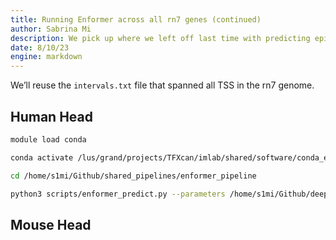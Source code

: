 ```yaml
---
title: Running Enformer across all rn7 genes (continued)
author: Sabrina Mi
description: We pick up where we left off last time with predicting epigenome across all genes, trying to run the Enformer pipeline on intervals we missed the first time because of batching issues. Additionally, we'll try using the added mouse head parameter
date: 8/10/23
engine: markdown
---
```


We'll reuse the `intervals.txt` file that spanned all TSS in the rn7 genome.

## Human Head

```bash
module load conda

conda activate /lus/grand/projects/TFXcan/imlab/shared/software/conda_envs/enformer-predict-tools

cd /home/s1mi/Github/shared_pipelines/enformer_pipeline

python3 scripts/enformer_predict.py --parameters /home/s1mi/Github/deep-learning-in-genomics/posts/2023-08-16-correlation-across-genes-human-and-mouse-tracks/all_genes_reference_human_head.json

```


## Mouse Head